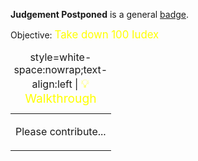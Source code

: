 '''Judgement Postponed''' is a general [[Badges|badge]].

Objective: <big style="color:yellow">Take down 100 Iudex</big>

{| class="mw-collapsible mw-collapsed"
|+ style=white-space:nowrap;text-align:left | <big style="color:yellow">💡 Walkthrough</big>
|-
| Please contribute...
|}